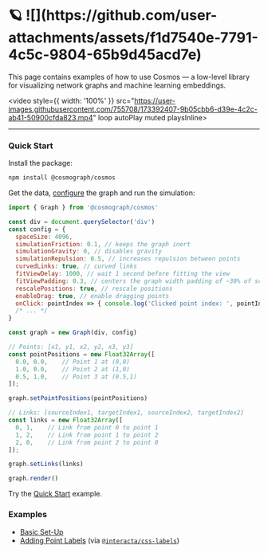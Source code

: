 
<Meta title="Welcome to Cosmos" />

<h1>🪐 ![](https://github.com/user-attachments/assets/f1d7540e-7791-4c5c-9804-65b9d45acd7e)</h1>

<p style={{ fontSize: '1.2rem' }}>This page contains examples of how to use Cosmos — a low-level library for visualizing network graphs and machine learning embeddings.</p>

<video style={{ width: '100%' }} src="https://user-images.githubusercontent.com/755708/173392407-9b05cbb6-d39e-4c2c-ab41-50900cfda823.mp4" loop autoPlay muted playsInline>
</video>

---

### Quick Start

Install the package:

```bash
npm install @cosmograph/cosmos
```


Get the data, [configure](../?path=/docs/configuration--docs) the graph and run the simulation:
```javascript
import { Graph } from '@cosmograph/cosmos'

const div = document.querySelector('div')
const config = {
  spaceSize: 4096,
  simulationFriction: 0.1, // keeps the graph inert
  simulationGravity: 0, // disables gravity
  simulationRepulsion: 0.5, // increases repulsion between points
  curvedLinks: true, // curved links
  fitViewDelay: 1000, // wait 1 second before fitting the view
  fitViewPadding: 0.3, // centers the graph width padding of ~30% of screen
  rescalePositions: true, // rescale positions
  enableDrag: true, // enable dragging points
  onClick: pointIndex => { console.log('Clicked point index: ', pointIndex) },
  /* ... */
}

const graph = new Graph(div, config)

// Points: [x1, y1, x2, y2, x3, y3]
const pointPositions = new Float32Array([
  0.0, 0.0,    // Point 1 at (0,0)
  1.0, 0.0,    // Point 2 at (1,0)
  0.5, 1.0,    // Point 3 at (0.5,1)
]);

graph.setPointPositions(pointPositions)

// Links: [sourceIndex1, targetIndex1, sourceIndex2, targetIndex2]
const links = new Float32Array([
  0, 1,    // Link from point 0 to point 1
  1, 2,    // Link from point 1 to point 2
  2, 0,    // Link from point 2 to point 0
]);

graph.setLinks(links)

graph.render()
```

Try the [Quick Start](../?path=/story/examples-beginners--quick-start) example.

### Examples
- [Basic Set-Up](../?path=/story/examples-beginners--basic-set-up)
- [Adding Point Labels](../?path=/story/examples-beginners--point-labels) (via [`@interacta/css-labels`](https://www.npmjs.com/package/@interacta/css-labels))